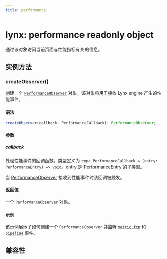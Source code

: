 ```yaml
---
title: performance
---
```


# lynx: performance readonly object

通过该对象访问当前页面与性能指标有关的信息。

## 实例方法

### createObserver()

创建一个 [`PerformanceObserver`](api/lynx-api/performance-api/performance-observer) 对象，该对象将用于接收 Lynx engine 产生的性能事件。

#### 语法

```ts
createObserver(callback: PerformanceCallback): PerformanceObserver;
```

#### 参数

##### callback

处理性能事件的回调函数，类型定义为 `type PerformanceCallback = (entry: PerformanceEntry) => void`。entry 是 [PerformanceEntry](api/lynx-api/performance-api/performance-entry) 的子类型。

当 [PerformanceObserver](api/lynx-api/performance-api/performance-observer) 接收到性能事件时该回调被触发。

#### 返回值

一个 [`PerformanceObserver`](api/lynx-api/performance-api/performance-observer) 对象。

#### 示例

该示例展示了如何创建一个 `PerformanceObserver` 并监听 [`metric.fcp`](api/lynx-api/performance-api/performance-entry/metric-fcp-entry) 和 [`pipeline`](api/lynx-api/performance-api/performance-entry/pipeline-entry) 事件。


<Go
  example="performance-api"
  defaultFile="src/simple_observe/index.tsx"
  defaultEntryFile="dist/SimpleObseve.lynx.bundle"
  img="https://lf-lynx.tiktok-cdns.com/obj/lynx-artifacts-oss-sg/lynx-website/assets/doc/simple-observe-demo.jpeg"
  entry="src/simple_observe"
  highlight="{11-21,31}"
/>

## 兼容性


<LegacyCompatTable metadata="lynx-api/lynx/performance" />
